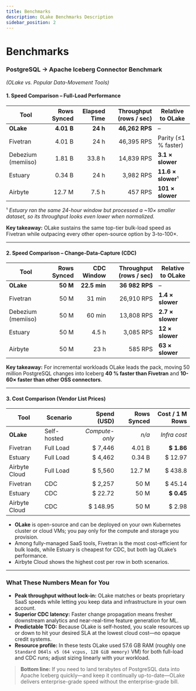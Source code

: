 ```yaml
---
title: Benchmarks
description: OLake Benchmarks Description
sidebar_position: 2
---
```


# Benchmarks


### PostgreSQL → Apache Iceberg Connector Benchmark

*(OLake vs. Popular Data-Movement Tools)*

#### 1. Speed Comparison – **Full-Load Performance**

| Tool               | Rows Synced | Elapsed Time | Throughput (rows / sec) | Relative to OLake    |
| ------------------ | ----------: | -----------: | ----------------------: | -------------------- |
| **OLake**          |  **4.01 B** |     **24 h** |         **46,262 RPS** | –                    |
| Fivetran           |      4.01 B |         24 h |             46,395 RPS | Parity (≤1 % faster) |
| Debezium (memiiso) |      1.81 B |       33.8 h |             14,839 RPS | **3.1 × slower**     |
| Estuary            |      0.34 B |         24 h |              3,982 RPS | **11.6 × slower**¹   |
| Airbyte            |      12.7 M |        7.5 h |                 457 RPS | **101 × slower**     |

¹ *Estuary ran the same 24-hour window but processed a \~10× smaller dataset, so its throughput looks even lower when normalized.*

**Key takeaway:** OLake sustains the same top-tier bulk-load speed as Fivetran while outpacing every other open-source option by 3-to-100×.

---

#### 2. Speed Comparison – **Change-Data-Capture (CDC)**

| Tool               | Rows Synced |   CDC Window | Throughput (rows / sec) | Relative to OLake |
| ------------------ | ----------: | -----------: | ----------------------: | ----------------- |
| **OLake**          |    **50 M** | **22.5 min** |         **36  982 RPS** | –                 |
| Fivetran           |        50 M |       31 min |             26,910 RPS | **1.4 × slower**  |
| Debezium (memiiso) |        50 M |       60 min |             13,808 RPS | **2.7 × slower**  |
| Estuary            |        50 M |        4.5 h |              3,085 RPS | **12 × slower**   |
| Airbyte            |        50 M |         23 h |                 585 RPS | **63 × slower**   |

**Key takeaway:** For incremental workloads OLake leads the pack, moving 50 million PostgreSQL changes into Iceberg **40 % faster than Fivetran** and **10-60× faster than other OSS connectors**.

---

#### 3. Cost Comparison (Vendor List Prices)

| Tool          | Scenario    |    Spend (USD) | Rows Synced | **Cost / 1 M Rows** |
| ------------- | ----------- | -------------: | ----------: | ------------------: |
| **OLake**     | Self-hosted | *Compute-only* |       *n/a* |        *Infra cost* |
| Fivetran      | Full Load   |       \$ 7,446 |      4.01 B |         **\$ 1.86** |
| Estuary       | Full Load   |       \$ 4,462 |      0.34 B |            \$ 12.97 |
| Airbyte Cloud | Full Load   |       \$ 5,560 |      12.7 M |            \$ 438.8 |
| Fivetran      | CDC         |       \$ 2,257 |        50 M |            \$ 45.14 |
| Estuary       | CDC         |       \$ 22.72 |        50 M |         **\$ 0.45** |
| Airbyte Cloud | CDC         |      \$ 148.95 |        50 M |             \$ 2.98 |

* **OLake** is open-source and can be deployed on your own Kubernetes cluster or cloud VMs; you pay only for the compute and storage you provision.
* Among fully-managed SaaS tools, Fivetran is the most cost-efficient for bulk loads, while Estuary is cheapest for CDC, but both lag OLake’s performance.
* Airbyte Cloud shows the highest cost per row in both scenarios.

---

### What These Numbers Mean for You

* **Peak throughput without lock-in:** OLake matches or beats proprietary SaaS speeds while letting you keep data and infrastructure in your own account.
* **Superior CDC latency:** Faster change propagation means fresher downstream analytics and near-real-time feature generation for ML.
* **Predictable TCO:** Because OLake is self-hosted, you scale resources up or down to hit your desired SLA at the lowest cloud cost—no opaque credit systems.
* **Resource profile:** In these tests OLake used 57.6 GB RAM (roughly one `Standard D64ls v5 (64 vcpus, 128 GiB memory)` VM) for both full-load and CDC runs; adjust sizing linearly with your workload.

> **Bottom line:** If you need to land terabytes of PostgreSQL data into Apache Iceberg quickly—and keep it continually up-to-date—OLake delivers enterprise-grade speed without the enterprise-grade bill.

